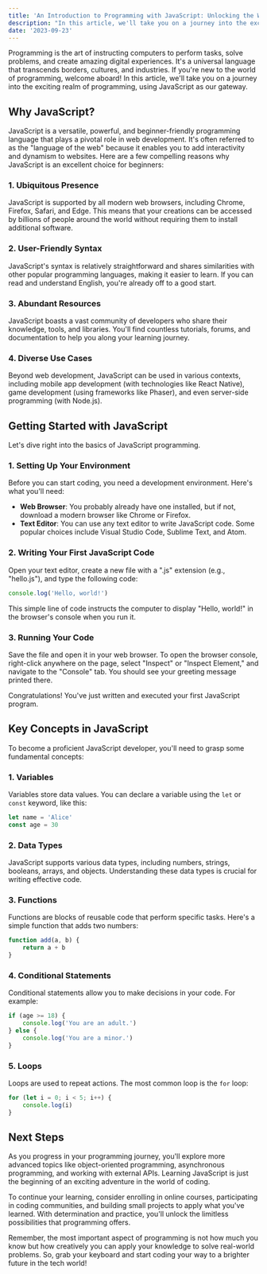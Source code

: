 ```yaml
---
title: 'An Introduction to Programming with JavaScript: Unlocking the World of Code'
description: "In this article, we'll take you on a journey into the exciting realm of programming, using JavaScript as our gateway."
date: '2023-09-23'
---
```


Programming is the art of instructing computers to perform tasks, solve problems, and create amazing digital experiences. It's a universal language that transcends borders, cultures, and industries. If you're new to the world of programming, welcome aboard! In this article, we'll take you on a journey into the exciting realm of programming, using JavaScript as our gateway.

## Why JavaScript?

JavaScript is a versatile, powerful, and beginner-friendly programming language that plays a pivotal role in web development. It's often referred to as the "language of the web" because it enables you to add interactivity and dynamism to websites. Here are a few compelling reasons why JavaScript is an excellent choice for beginners:

### 1\. Ubiquitous Presence

JavaScript is supported by all modern web browsers, including Chrome, Firefox, Safari, and Edge. This means that your creations can be accessed by billions of people around the world without requiring them to install additional software.

### 2\. User-Friendly Syntax

JavaScript's syntax is relatively straightforward and shares similarities with other popular programming languages, making it easier to learn. If you can read and understand English, you're already off to a good start.

### 3\. Abundant Resources

JavaScript boasts a vast community of developers who share their knowledge, tools, and libraries. You'll find countless tutorials, forums, and documentation to help you along your learning journey.

### 4\. Diverse Use Cases

Beyond web development, JavaScript can be used in various contexts, including mobile app development (with technologies like React Native), game development (using frameworks like Phaser), and even server-side programming (with Node.js).

## Getting Started with JavaScript

Let's dive right into the basics of JavaScript programming.

### 1\. Setting Up Your Environment

Before you can start coding, you need a development environment. Here's what you'll need:

-   **Web Browser**: You probably already have one installed, but if not, download a modern browser like Chrome or Firefox.
-   **Text Editor**: You can use any text editor to write JavaScript code. Some popular choices include Visual Studio Code, Sublime Text, and Atom.

### 2\. Writing Your First JavaScript Code

Open your text editor, create a new file with a ".js" extension (e.g., "hello.js"), and type the following code:

```js
console.log('Hello, world!')
```

This simple line of code instructs the computer to display "Hello, world!" in the browser's console when you run it.

### 3\. Running Your Code

Save the file and open it in your web browser. To open the browser console, right-click anywhere on the page, select "Inspect" or "Inspect Element," and navigate to the "Console" tab. You should see your greeting message printed there.

Congratulations! You've just written and executed your first JavaScript program.

## Key Concepts in JavaScript

To become a proficient JavaScript developer, you'll need to grasp some fundamental concepts:

### 1\. Variables

Variables store data values. You can declare a variable using the `let` or `const` keyword, like this:

```js
let name = 'Alice'
const age = 30
```

### 2\. Data Types

JavaScript supports various data types, including numbers, strings, booleans, arrays, and objects. Understanding these data types is crucial for writing effective code.

### 3\. Functions

Functions are blocks of reusable code that perform specific tasks. Here's a simple function that adds two numbers:

```js
function add(a, b) {
    return a + b
}
```

### 4\. Conditional Statements

Conditional statements allow you to make decisions in your code. For example:

```js
if (age >= 18) {
    console.log('You are an adult.')
} else {
    console.log('You are a minor.')
}
```

### 5\. Loops

Loops are used to repeat actions. The most common loop is the `for` loop:

```js
for (let i = 0; i < 5; i++) {
    console.log(i)
}
```

## Next Steps

As you progress in your programming journey, you'll explore more advanced topics like object-oriented programming, asynchronous programming, and working with external APIs. Learning JavaScript is just the beginning of an exciting adventure in the world of coding.

To continue your learning, consider enrolling in online courses, participating in coding communities, and building small projects to apply what you've learned. With determination and practice, you'll unlock the limitless possibilities that programming offers.

Remember, the most important aspect of programming is not how much you know but how creatively you can apply your knowledge to solve real-world problems. So, grab your keyboard and start coding your way to a brighter future in the tech world!
